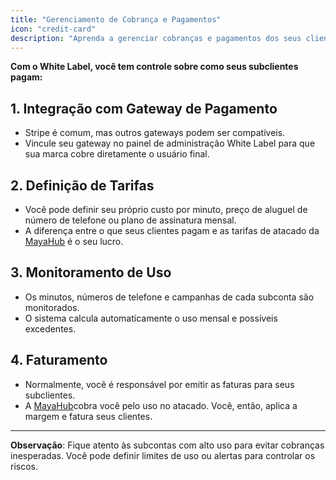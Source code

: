 ```yaml
---
title: "Gerenciamento de Cobrança e Pagamentos"
icon: "credit-card"
description: "Aprenda a gerenciar cobranças e pagamentos dos seus clientes white label, incluindo definição de tarifas e monitoramento de uso."
---
```


**Com o White Label, você tem controle sobre como seus subclientes pagam:**

## 1. Integração com Gateway de Pagamento

- Stripe é comum, mas outros gateways podem ser compatíveis.
- Vincule seu gateway no painel de administração White Label para que sua marca cobre diretamente o usuário final.

## 2. Definição de Tarifas

- Você pode definir seu próprio custo por minuto, preço de aluguel de número de telefone ou plano de assinatura mensal.
- A diferença entre o que seus clientes pagam e as tarifas de atacado da [MayaHub](http://mayahub.online) é o seu lucro.

## 3. Monitoramento de Uso

- Os minutos, números de telefone e campanhas de cada subconta são monitorados.
- O sistema calcula automaticamente o uso mensal e possíveis excedentes.

## 4. Faturamento

- Normalmente, você é responsável por emitir as faturas para seus subclientes.
- A [MayaHub](http://mayahub.online)cobra você pelo uso no atacado. Você, então, aplica a margem e fatura seus clientes.

---

**Observação**: Fique atento às subcontas com alto uso para evitar cobranças inesperadas. Você pode definir limites de uso ou alertas para controlar os riscos.